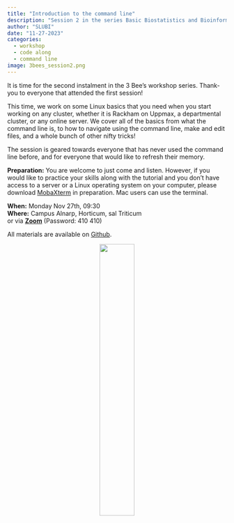 ```yaml
---
title: "Introduction to the command line"
description: "Session 2 in the series Basic Biostatistics and Bioinformatics"
author: "SLUBI"
date: "11-27-2023"
categories:
  - workshop
  - code along
  - command line
image: 3bees_session2.png
---
```


It is time for the second instalment in the 3 Bee’s workshop series. Thank-you to everyone that attended the first session!

This time, we work on some Linux basics that you need when you start working on any cluster, whether it is Rackham on Uppmax, a departmental cluster, or any online server. We cover all of the basics from what the command line is, to how to navigate using the command line, make and edit files, and a whole bunch of other nifty tricks!
 
The session is geared towards everyone that has never used the command line before, and for everyone that would like to refresh their memory.
 
**Preparation:** You are welcome to just come and listen. However, if you would like to practice your skills along with the tutorial and you don’t have access to a server or a Linux operating system on your computer, please download [MobaXterm](https://mobaxterm.mobatek.net/download.html) in preparation.  Mac users can use the terminal.
 
**When:** Monday Nov 27th, 09:30 \
**Where:** Campus Alnarp, Horticum, sal Triticum\
or via **[Zoom](https://slu-se.zoom.us/j/69486568642)** (Password: 410 410)

All materials are available on [Github](https://github.com/SLUBioinformaticsInfrastructure/Three_Bees_Workshop_Series).

<center>
![](../../../images/3bees_fulltext_ampersand2.png){.class width=40%}
